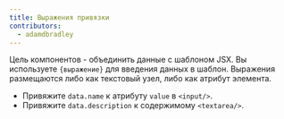 ```yaml
---
title: Выражения привязки
contributors:
  - adamdbradley
---
```


Цель компонентов - объединить данные с шаблоном JSX. Вы используете `{выражение}` для введения данных в шаблон. Выражения размещаются либо как текстовый узел, либо как атрибут элемента.

- Привяжите `data.name` к атрибуту `value` в `<input/>`.
- Привяжите `data.description` к содержимому `<textarea/>`.
